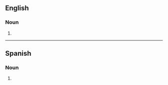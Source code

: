 ==English==

===Noun===
{{head|en|noun form}}

# {{plural of|en|guache}}

----

==Spanish==

===Noun===
{{head|es|noun form}}

# {{plural of|es|guache}}